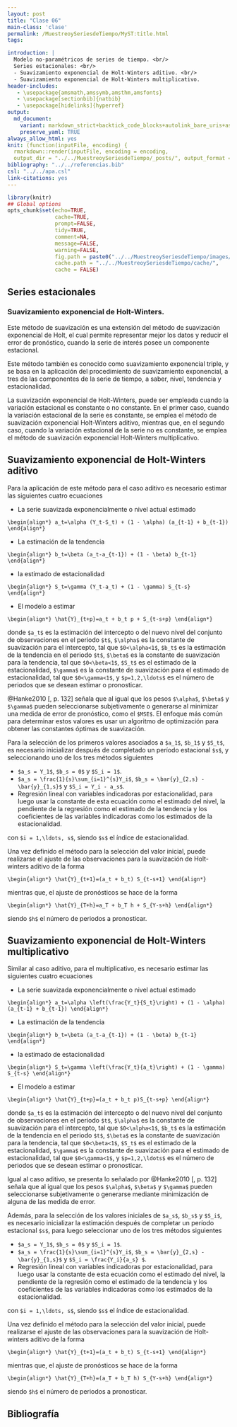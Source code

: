 ```yaml
---
layout: post
title: "Clase 06"
main-class: 'clase'
permalink: /MuestreoySeriesdeTiempo/MyST:title.html
tags:

introduction: |
  Modelo no-paramétricos de series de tiempo. <br/>
  Series estacionales: <br/>
  - Suavizamiento exponencial de Holt-Winters aditivo. <br/>
  - Suavizamiento exponencial de Holt-Winters multiplicativo.
header-includes:
   - \usepackage{amsmath,amssymb,amsthm,amsfonts}
   - \usepackage[sectionbib]{natbib}
   - \usepackage[hidelinks]{hyperref}
output:
  md_document:
    variant: markdown_strict+backtick_code_blocks+autolink_bare_uris+ascii_identifiers+tex_math_single_backslash
    preserve_yaml: TRUE
always_allow_html: yes   
knit: (function(inputFile, encoding) {
  rmarkdown::render(inputFile, encoding = encoding,
  output_dir = "../../MuestreoySeriesdeTiempo/_posts/", output_format = "all"  ) })
bibliography: "../../referencias.bib"
csl: "../../apa.csl"
link-citations: yes
---
```


```r
library(knitr)
## Global options
opts_chunk$set(echo=TRUE,
               cache=TRUE,
               prompt=FALSE,
               tidy=TRUE,
               comment=NA,
               message=FALSE,
               warning=FALSE,
               fig.path = paste0("../../MuestreoySeriesdeTiempo/images/", "Clase06"),
               cache.path = "../../MuestreoySeriesdeTiempo/cache/",
               cache = FALSE)
```

## Series estacionales
### Suavizamiento exponencial de Holt-Winters.
Este método de suavización es una extensión del método de suavización exponencial de Holt, el cual permite representar mejor los datos y reducir el error de pronóstico, cuando la serie de interés posee un componente estacional.

Este método también es conocido como suavizamiento exponencial triple, y se basa en la aplicación del procedimiento de suavizamiento exponencial, a tres de las componentes de la serie de tiempo, a saber, nivel, tendencia y estacionalidad. 

La suavización exponencial de Holt-Winters, puede ser empleada cuando la variación estacional es constante o no constante. En el primer caso, cuando la variación estacional de la serie es constante, se emplea el método de suavización exponencial Holt-Winters aditivo, mientras que, en el segundo caso, cuando la variación estacional de la serie no es constante, se emplea el método de suavización exponencial Holt-Winters multiplicativo.

## Suavizamiento exponencial de Holt-Winters aditivo
Para la aplicación de este método para el caso aditivo es necesario estimar las siguientes cuatro ecuaciones

* La serie suavizada exponencialmente o nivel actual estimado

`\begin{align*}
a_t=\alpha (Y_t-S_t) + (1 - \alpha) (a_{t-1} + b_{t-1})
\end{align*}`

* La estimación de la tendencia

`\begin{align*}
b_t=\beta (a_t-a_{t-1}) + (1 - \beta) b_{t-1}
\end{align*}`

* la estimado de estacionalidad

`\begin{align*}
S_t=\gamma (Y_t-a_t) + (1 - \gamma) S_{t-s}
\end{align*}`
  
* El modelo a estimar

`\begin{align*}
\hat{Y}_{t+p}=a_t + b_t p + S_{t-s+p}
\end{align*}`

donde `$a_t$` es la estimación del intercepto o del nuevo nivel del conjunto de observaciones en el periodo `$t$`, `$\alpha$` es la constante de suavización para el intercepto, tal que `$0<\alpha<1$`, `$b_t$` es la estimación de la tendencia en el periodo `$t$`, `$\beta$` es la constante de suavización para la tendencia, tal que `$0<\beta<1$`, `$S_t$` es el estimado de la estacionalidad, `$\gamma$` es la constante de suavización para el estimado de estacionalidad, tal que `$0<\gamma<1$`, y `$p=1,2,\ldots$` es el número de periodos que se desean estimar o pronosticar.

@Hanke2010[, p. 132] señala que al igual que los pesos `$\alpha$`, `$\beta$` y `$\gamma$` pueden seleccionarse subjetivamente o generarse al minimizar una medida de error de pronóstico, como el `$MSE$`. El enfoque más común para determinar estos valores es usar un algoritmo de optimización para obtener las constantes óptimas de suavización.

Para la selección de los primeros valores asociados a `$a_1$`, `$b_1$` y `$S_t$`, es necesario inicializar después de completado un período estacional `$s$`, y seleccionando uno de los tres métodos siguientes 

* `$a_s = Y_1$`, `$b_s = 0$` y `$S_i = 1$`.
* `$a_s = \frac{1}{s}\sum_{i=1}^{s}Y_i$`, `$b_s = \bar{y}_{2,s} - \bar{y}_{1,s}$` y `$S_i = Y_i - a_s$`.
* Regresión lineal con variables indicadoras por estacionalidad, para luego usar la constante de esta ecuación como el estimado del nivel, la pendiente de la regresión como el estimado de la tendencia y los coeficientes de las variables indicadoras como los estimados de la estacionalidad.

con `$i = 1,\ldots, s$`, siendo `$s$` el índice de estacionalidad.

Una vez definido el método para la selección del valor inicial, puede realizarse el ajuste de las observaciones para la suavización de Holt-winters aditivo de la forma

`\begin{align*}
\hat{Y}_{t+1}=(a_t + b_t) S_{t-s+1}
\end{align*}`

mientras que, el ajuste de pronósticos se hace de la forma

`\begin{align*}
\hat{Y}_{T+h}=a_T + b_T h + S_{Y-s+h}
\end{align*}`

siendo `$h$` el número de periodos a pronosticar.

## Suavizamiento exponencial de Holt-Winters multiplicativo
Similar al caso aditivo, para el multiplicativo, es necesario estimar las siguientes cuatro ecuaciones

* La serie suavizada exponencialmente o nivel actual estimado

`\begin{align*}
a_t=\alpha \left(\frac{Y_t}{S_t}\right) + (1 - \alpha) (a_{t-1} + b_{t-1})
\end{align*}`

* La estimación de la tendencia

`\begin{align*}
b_t=\beta (a_t-a_{t-1}) + (1 - \beta) b_{t-1}
\end{align*}`

* la estimado de estacionalidad

`\begin{align*}
S_t=\gamma \left(\frac{Y_t}{a_t}\right) + (1 - \gamma) S_{t-s}
\end{align*}`
  
* El modelo a estimar

`\begin{align*}
\hat{Y}_{t+p}=(a_t + b_t p)S_{t-s+p}
\end{align*}`

donde `$a_t$` es la estimación del intercepto o del nuevo nivel del conjunto de observaciones en el periodo `$t$`, `$\alpha$` es la constante de suavización para el intercepto, tal que `$0<\alpha<1$`, `$b_t$` es la estimación de la tendencia en el periodo `$t$`, `$\beta$` es la constante de suavización para la tendencia, tal que `$0<\beta<1$`, `$S_t$` es el estimado de la estacionalidad, `$\gamma$` es la constante de suavización para el estimado de estacionalidad, tal que `$0<\gamma<1$`, y `$p=1,2,\ldots$` es el número de periodos que se desean estimar o pronosticar.

Igual al caso aditivo, se presenta lo señalado por @Hanke2010[, p. 132] señala que al igual que los pesos `$\alpha$`, `$\beta$` y `$\gamma$` pueden seleccionarse subjetivamente o generarse mediante minimización de alguna de las medida de error.

Además, para la selección de los valores iniciales de `$a_s$`, `$b_s$` y `$S_i$`, es necesario inicializar la estimación después de completar un período estacional `$s$`, para luego seleccionar uno de los tres métodos siguientes 

* `$a_s = Y_1$`, `$b_s = 0$` y `$S_i = 1$`.
* `$a_s = \frac{1}{s}\sum_{i=1}^{s}Y_i$`, `$b_s = \bar{y}_{2,s} - \bar{y}_{1,s}$` y `$S_i = \frac{Y_i}{a_s} $`.
* Regresión lineal con variables indicadoras por estacionalidad, para luego usar la constante de esta ecuación como el estimado del nivel, la pendiente de la regresión como el estimado de la tendencia y los coeficientes de las variables indicadoras como los estimados de la estacionalidad.

con `$i = 1,\ldots, s$`, siendo `$s$` el índice de estacionalidad.

Una vez definido el método para la selección del valor inicial, puede realizarse el ajuste de las observaciones para la suavización de Holt-winters aditivo de la forma

`\begin{align*}
\hat{Y}_{t+1}=(a_t + b_t) S_{t-s+1}
\end{align*}`

mientras que, el ajuste de pronósticos se hace de la forma

`\begin{align*}
\hat{Y}_{T+h}=(a_T + b_T h) S_{Y-s+h}
\end{align*}`

siendo `$h$` el número de periodos a pronosticar.


## Bibliografía

